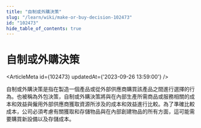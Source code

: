```yaml
---
title: "自制或外購決策"
slug: "/learn/wiki/make-or-buy-decision-102473"
id: "102473"
hide_table_of_contents: true
---
```



# 自制或外購決策

<ArticleMeta id={102473} updatedAt={'2023-09-26 13:59:00'} />
<div className='border-solid border-b border-t-0 my-4 border-[var(--ifm-color-gray-300)]' />

自制或外購決策是指在製造一個產品或從外部供應商購買該產品之間進行選擇的行為。也被稱為外包決策，自制或外購決策將與在內部生產所需商品或服務相關的成本和效益與僱用外部供應商獲取資源所涉及的成本和效益進行比較。為了準確比較成本，公司必須考慮有關獲取和存儲物品與在內部創建物品的所有方面，這可能需要購買新設備以及存儲成本。
